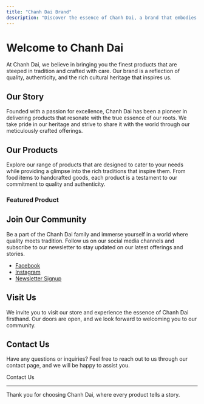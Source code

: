 ```yaml
---
title: "Chanh Dai Brand"
description: "Discover the essence of Chanh Dai, a brand that embodies quality and tradition."
---
```



# Welcome to Chanh Dai

At Chanh Dai, we believe in bringing you the finest products that are steeped in tradition and crafted with care. Our brand is a reflection of quality, authenticity, and the rich cultural heritage that inspires us.

## Our Story

Founded with a passion for excellence, Chanh Dai has been a pioneer in delivering products that resonate with the true essence of our roots. We take pride in our heritage and strive to share it with the world through our meticulously crafted offerings.

## Our Products

Explore our range of products that are designed to cater to your needs while providing a glimpse into the rich traditions that inspire them. From food items to handcrafted goods, each product is a testament to our commitment to quality and authenticity.

### Featured Product

<ProductCard product={featuredProduct} />

## Join Our Community

Be a part of the Chanh Dai family and immerse yourself in a world where quality meets tradition. Follow us on our social media channels and subscribe to our newsletter to stay updated on our latest offerings and stories.

- [Facebook](#)
- [Instagram](#)
- [Newsletter Signup](#)

## Visit Us

We invite you to visit our store and experience the essence of Chanh Dai firsthand. Our doors are open, and we look forward to welcoming you to our community.

<AddressComponent />

## Contact Us

Have any questions or inquiries? Feel free to reach out to us through our contact page, and we will be happy to assist you.

<Link href="/contact">Contact Us</Link>

---

Thank you for choosing Chanh Dai, where every product tells a story.
